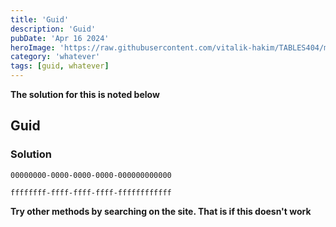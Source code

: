 ```yaml
---
title: 'Guid'
description: 'Guid'
pubDate: 'Apr 16 2024'
heroImage: 'https://raw.githubusercontent.com/vitalik-hakim/TABLES404/main/error_b/misc.png'
category: 'whatever'
tags: [guid, whatever]
---
```


**The solution for this is noted below**

## Guid

### Solution

```whatever
00000000-0000-0000-0000-000000000000

ffffffff-ffff-ffff-ffff-ffffffffffff
```

**Try other methods by searching on the site. That is if this doesn't work**
